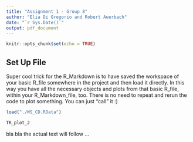 ```yaml
---
title: "Assignment 1 - Group 8"
author: "Elia Di Gregorio and Robert Auerbach"
date: "`r Sys.Date()`"
output: pdf_document
---
```


```r
knitr::opts_chunk$set(echo = TRUE)
```

## Set Up File

Super cool trick for the R_Markdown is to have saved the workspace of your basic R_file somewhere in the project and then load it directly. In this way you have all the necessary objects and plots from that basic R_file, within your R_Markdown_file, too. There is no need to repeat and rerun the code to plot something. You can just "call" it :)

```r
load("./WS_CD.RData")
```

```r
TR_plot_2
```
bla bla the actual text will follow ...